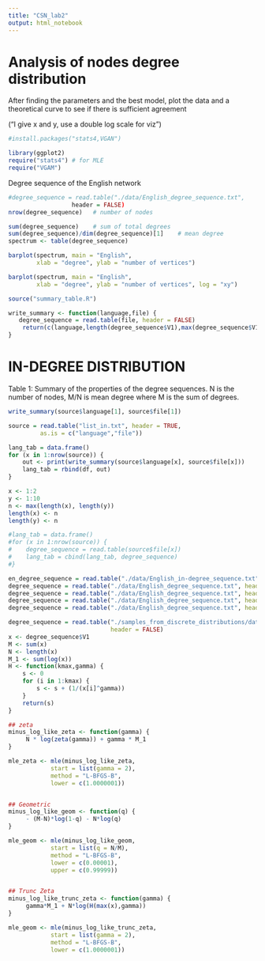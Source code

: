 ```yaml
---
title: "CSN_lab2"
output: html_notebook
---
```


# Analysis of nodes degree distribution 

After finding the parameters and the best model, plot the data and a theoretical curve to see if there is sufficient agreement 

("I give x and y, use a double log scale for viz")

```r
#install.packages("stats4,VGAN")

library(ggplot2)
require("stats4") # for MLE
require("VGAM")

```


Degree sequence of the English network

```r
#degree_sequence = read.table("./data/English_degree_sequence.txt",
                  header = FALSE)
nrow(degree_sequence)   # number of nodes 
```
```r
sum(degree_sequence)    # sum of total degrees
sum(degree_sequence)/dim(degree_sequence)[1]    # mean degree
spectrum <- table(degree_sequence)
```


```r
barplot(spectrum, main = "English",
        xlab = "degree", ylab = "number of vertices")
```

```r
barplot(spectrum, main = "English",
        xlab = "degree", ylab = "number of vertices", log = "xy")
```



```r
source("summary_table.R")

```

```r
write_summary <- function(language,file) {
   degree_sequence = read.table(file, header = FALSE)
    return(c(language,length(degree_sequence$V1),max(degree_sequence$V1),sum(degree_sequence$V1)/length(degree_sequence$V1),length(degree_sequence$V1)/sum(degree_sequence$V1)))
}
```



# IN-DEGREE DISTRIBUTION

Table 1: Summary of the properties of the degree sequences. N is the number of nodes, M/N is mean degree where M is the sum of degrees.

```r
write_summary(source$language[1], source$file[1])
```


```r
source = read.table("list_in.txt", header = TRUE, 
         as.is = c("language","file"))

lang_tab = data.frame()
for (x in 1:nrow(source)) {
    out <- print(write_summary(source$language[x], source$file[x]))
    lang_tab = rbind(df, out)
}

```

```r
x <- 1:2
y <- 1:10
n <- max(length(x), length(y))
length(x) <- n                      
length(y) <- n

#lang_tab = data.frame()
#for (x in 1:nrow(source)) {
#    degree_sequence = read.table(source$file[x])
#    lang_tab = cbind(lang_tab, degree_sequence)
#}

en_degree_sequence = read.table("./data/English_in-degree_sequence.txt", header = FALSE)
degree_sequence = read.table("./data/English_degree_sequence.txt", header = FALSE)
degree_sequence = read.table("./data/English_degree_sequence.txt", header = FALSE)
degree_sequence = read.table("./data/English_degree_sequence.txt", header = FALSE)
degree_sequence = read.table("./data/English_degree_sequence.txt", header = FALSE)

```



```r
degree_sequence = read.table("./samples_from_discrete_distributions/data/sample_of_geometric_with_parameter_0.2.txt",
                             header = FALSE)
x <- degree_sequence$V1
M <- sum(x)
N <- length(x)
M_1 <- sum(log(x))
H <- function(kmax,gamma) {
    s <- 0
    for (i in 1:kmax) {
        s <- s + (1/(x[i]^gamma))
    }
    return(s)
}

## zeta
minus_log_like_zeta <- function(gamma) {
     N * log(zeta(gamma)) + gamma * M_1
}

mle_zeta <- mle(minus_log_like_zeta,
            start = list(gamma = 2),
            method = "L-BFGS-B",
            lower = c(1.0000001))


## Geometric
minus_log_like_geom <- function(q) {
     - (M-N)*log(1-q) - N*log(q)
}

mle_geom <- mle(minus_log_like_geom,
            start = list(q = N/M),
            method = "L-BFGS-B",
            lower = c(0.00001),
            upper = c(0.99999))


## Trunc Zeta
minus_log_like_trunc_zeta <- function(gamma) {
     gamma*M_1 + N*log(H(max(x),gamma))
}

mle_geom <- mle(minus_log_like_trunc_zeta,
            start = list(gamma = 2),
            method = "L-BFGS-B",
            lower = c(1.0000001))





```




